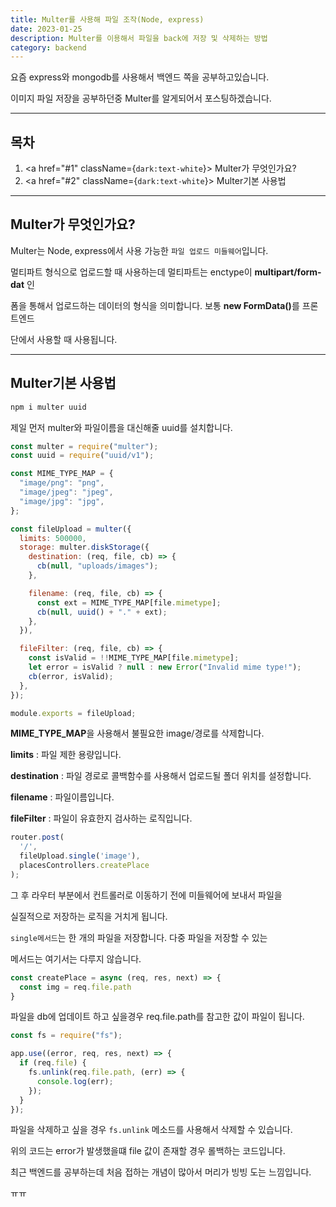 ---
title: Multer를 사용해 파일 조작(Node, express)
date: 2023-01-25
description: Multer를 이용해서 파일을 back에 저장 및 삭제하는 방법
category: backend
---

요즘 express와 mongodb를 사용해서 백엔드 쪽을 공부하고있습니다.

이미지 파일 저장을 공부하던중 Multer를 알게되어서 포스팅하겠습니다.

---

<h2 className={`dark:text-white text-center`}>목차</h2>

1. <a href="#1" className={`dark:text-white`}>
     Multer가 무엇인가요?
   </a>
2. <a href="#2" className={`dark:text-white`}>
     Multer기본 사용법
   </a>

---

<h2 id="1" className={`dark:text-white text-center`}>
  Multer가 무엇인가요?
</h2>

Multer는 Node, express에서 사용 가능한 `파일 업로드 미들웨어`입니다.

멀티파트 형식으로 업로드할 때 사용하는데 멀티파트는 enctype이 <b>multipart/form-dat</b> 인

폼을 통해서 업로드하는 데이터의 형식을 의미합니다. 보통 <b>new FormData()</b>를 프론트엔드

단에서 사용할 때 사용됩니다.

---

<h2 id="2" className={`dark:text-white text-center`}>
  Multer기본 사용법
</h2>

```bash
npm i multer uuid
```

제일 먼저 multer와 파일이름을 대신해줄 uuid를 설치합니다.

```js:middleware/file-upload.js showLineNumbers
const multer = require("multer");
const uuid = require("uuid/v1");

const MIME_TYPE_MAP = {
  "image/png": "png",
  "image/jpeg": "jpeg",
  "image/jpg": "jpg",
};

const fileUpload = multer({
  limits: 500000,
  storage: multer.diskStorage({
    destination: (req, file, cb) => {
      cb(null, "uploads/images");
    },

    filename: (req, file, cb) => {
      const ext = MIME_TYPE_MAP[file.mimetype];
      cb(null, uuid() + "." + ext);
    },
  }),

  fileFilter: (req, file, cb) => {
    const isValid = !!MIME_TYPE_MAP[file.mimetype];
    let error = isValid ? null : new Error("Invalid mime type!");
    cb(error, isValid);
  },
});

module.exports = fileUpload;
```

<b>MIME_TYPE_MAP</b>을 사용해서 불필요한 image/경로를 삭제합니다.

<b>limits</b> : 파일 제한 용량입니다.

<b>destination</b> : 파일 경로로 콜백함수를 사용해서 업로드될 폴더 위치를 설정합니다.

<b>filename</b> : 파일이름입니다.

<b>fileFilter</b> : 파일이 유효한지 검사하는 로직입니다.

```js:router/place.js showLineNumbers
router.post(
  '/',
  fileUpload.single('image'),
  placesControllers.createPlace
);

```

그 후 라우터 부분에서 컨트롤러로 이동하기 전에 미들웨어에 보내서 파일을

실질적으로 저장하는 로직을 거치게 됩니다.

`single메서드`는 한 개의 파일을 저장합니다. 다중 파일을 저장할 수 있는

메서드는 여기서는 다루지 않습니다.

```js:controller/splacesControllers.js showLineNumbers
const createPlace = async (req, res, next) => {
  const img = req.file.path
}
```

파일을 db에 업데이트 하고 싶을경우 req.file.path를 참고한 값이 파일이 됩니다.

```js:app.js showLineNumbers
const fs = require("fs");

app.use((error, req, res, next) => {
  if (req.file) {
    fs.unlink(req.file.path, (err) => {
      console.log(err);
    });
  }
});
```

파일을 삭제하고 싶을 경우 `fs.unlink` 메소드를 사용해서 삭제할 수 있습니다.

위의 코드는 error가 발생했을떄 file 값이 존재할 경우 롤백하는 코드입니다.

최근 백엔드를 공부하는데 처음 접하는 개념이 많아서 머리가 빙빙 도는 느낌입니다.

ㅠㅠ
